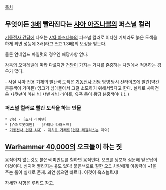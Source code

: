 [[목차]]
== 무엇이든 [[3배]] 빨라진다는 [[샤아 아즈나블]]의 퍼스널 컬러 ==
[[기동전사 건담]]에 나오는 [[샤아 아즈나블]]의 퍼스널 컬러로 어떠한 기체라도 붉은 도색을 하게 되면 성능에 3배(라고 쓰고 1.3배)의 보정을 받는다.

물론 언네임드 파일럿의 경우엔 해당사항 없다. 

감독의 오덕레벨에 따라 다르지만 [[건담]]이 가지는 가치를 존중하는 차원에서 적용하는 경우가 많다.

- 사실 샤아 전용 기체의 빨간색 도색은 [[기동전사 건담]] 방영 당시 선라이즈에 빨간(약간 분홍색이 가미된) 잉크가 남아돌아서 그걸 소모하기 위해서였다고 한다. 실제로 샤아전용 자쿠만이 아닌 빔 샤벨과 빔 라이플, 유폭 등이 몽땅 분홍색이다.(..)


=== 퍼스널 컬러로 빨간 도색을 하는 인물 === 
 * 건담 - [죠니 라이덴]
 * [슈퍼로봇대전] - [카티나 타라스크]
 * [[기동전사 건담 AGE]] - [[제하트 가레트]]([[건담 레길리스]]는 제외)

== [[Warhammer 40,000]]의 오크들이 하는 짓 ==
움직이지 않는것도 붉은색 페인트를 칠하면 움직인다. 오크를 생포해 심문해 얻은답이 이것이다. 심지어 빨라지는 룰도 있다! 붉은색으로 칠한 오크 차량에게 이동력에 +1을 주는 룰이 실제로 존재. 과연 붉으면 빠르다. 이것이 옼스놀로지! 

자세한 사항은 [[루티드]] 참고.
